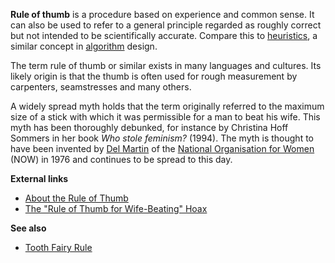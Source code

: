 '''Rule of thumb''' is a procedure based on experience and common sense. It can also be used to refer to a general principle regarded as roughly correct but not intended to be scientifically accurate. Compare this to [[heuristic]]s, a similar concept in [[algorithm]] design.

The term rule of thumb or similar exists in many languages and cultures. Its likely origin is that the thumb is often used for rough measurement by carpenters, seamstresses and many others.

A widely spread myth holds that the term originally referred to the maximum size of a stick with which it was permissible for a man to beat his wife. This myth has been thoroughly debunked, for instance by Christina Hoff Sommers in her book ''Who stole feminism?'' (1994). The myth is thought to have been invented by [[Del Martin]] of the [[National Organisation for Women]] (NOW) in 1976 and continues to be spread to this day. 


'''External links'''
*[http://www.canlaw.com/rights/thumbrul.htm About the Rule of Thumb]
*[http://www.debunker.com/texts/ruleofthumb.html The "Rule of Thumb for Wife-Beating" Hoax]

'''See also'''
*[[Tooth Fairy Rule]]